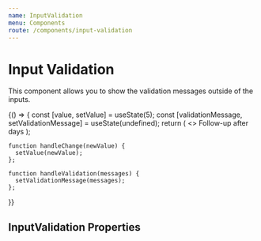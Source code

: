 ```yaml
---
name: InputValidation
menu: Components
route: /components/input-validation
---
```



# Input Validation

<ComponentStatus stage="pre" responsive="yes" accessible="yes" />

This component allows you to show the validation messages outside of the inputs.

<Playground>
  {() => {
    const [value, setValue] = useState(5);
    const [validationMessage, setValidationMessage] = useState(undefined);
    return (
      <>
        <InputValidation messages={validationMessage} />
        <Text>
          Follow-up after
          <InputNumber
            name="durationInDays"
            value={value}
            size="small"
            inline={true}
            max={4}
            min={0}
            onChange={handleChange}
            onValidation={handleValidation}
            align="center"
          />
          days
        </Text>
      </>
    );

    function handleChange(newValue) {
      setValue(newValue);
    };

    function handleValidation(messages) {
      setValidationMessage(messages);
    };

}}

</Playground>

## InputValidation Properties

<Props of={InputValidation} />
